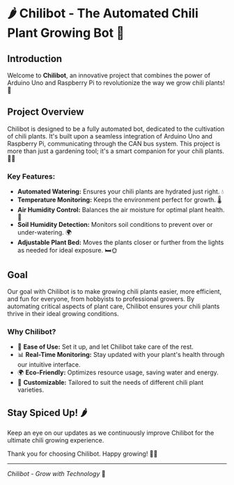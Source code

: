 # 🌶️ Chilibot - The Automated Chili Plant Growing Bot 🌱

## Introduction
Welcome to **Chilibot**, an innovative project that combines the power of Arduino Uno and Raspberry Pi to revolutionize the way we grow chili plants! 🌟

## Project Overview
Chilibot is designed to be a fully automated bot, dedicated to the cultivation of chili plants. It's built upon a seamless integration of Arduino Uno and Raspberry Pi, communicating through the CAN bus system. This project is more than just a gardening tool; it's a smart companion for your chili plants. 🤖💡

### Key Features:
- **Automated Watering:** Ensures your chili plants are hydrated just right. 💧
- **Temperature Monitoring:** Keeps the environment perfect for growth. 🌡️
- **Air Humidity Control:** Balances the air moisture for optimal plant health. 💨
- **Soil Humidity Detection:** Monitors soil conditions to prevent over or under-watering. 🌍
- **Adjustable Plant Bed:** Moves the plants closer or further from the lights as needed for ideal exposure. 🛏️🌞

## Goal
Our goal with Chilibot is to make growing chili plants easier, more efficient, and fun for everyone, from hobbyists to professional growers. By automating critical aspects of plant care, Chilibot ensures your chili plants thrive in their ideal growing conditions.

### Why Chilibot?
- 🌿 **Ease of Use:** Set it up, and let Chilibot take care of the rest.
- 📊 **Real-Time Monitoring:** Stay updated with your plant's health through our intuitive interface.
- 🌍 **Eco-Friendly:** Optimizes resource usage, saving water and energy.
- 🔄 **Customizable:** Tailored to suit the needs of different chili plant varieties.


## Stay Spiced Up! 🌶️
Keep an eye on our updates as we continuously improve Chilibot for the ultimate chili growing experience.

Thank you for choosing Chilibot. Happy growing! 🌱🤖

---

*Chilibot - Grow with Technology* 🌟
